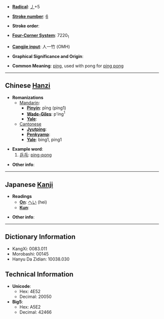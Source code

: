 * '''[[Wiktionary:Chinese radical index| Radical]]''': [[Wiktionary:Chinese radical index 丿|丿]]+5

* '''[[Wiktionary:Chinese total strokes index|Stroke number]]''': [[Wiktionary:Chinese total strokes index 6|6]]

* '''Stroke order''': 

* '''[[Wiktionary:Chinese four corner index|Four-Corner System]]''': 7220<sub>1</sub>

* '''[[Wiktionary:Chinese Cangjie index|Cangjie input]]''': 人一竹 (OMH)

* '''Graphical Significance and Origin''': 

* '''Common Meaning''': [[ping]], used with pong for [[ping pong]]

----

== Chinese [[Hanzi]] ==

* '''Romanizations'''
** [[Mandarin]]:
*** '''[[Pinyin]]''': pīng (ping1)
*** '''[[Wade-Giles]]''': p'ing<sup>1</sup>
*** '''[[Yale]]''': 
**[[Cantonese]]
***'''[[Jyutping]]''':
***'''[[Penkyamp]]''': 
***'''[[Yale]]''': bing1, ping1

* '''Example word''':
*#[[乒乓]]: [[ping-pong]]

* '''Other info''': 

----

== Japanese [[Kanji]] ==

* '''Readings'''
** '''[[On]]''': [[へい]] (hei)
** '''[[Kun]]''': 

* '''Other info''':  

----

== Dictionary Information ==

* KangXi: 0083.011
* Morobashi: 00145
* Hanyu Da Zidian: 10038.030

== Technical Information ==

* '''Unicode''':
** Hex: 4E52
** Decimal: 20050
* '''Big5''':
** Hex: A5E2
** Decimal: 42466